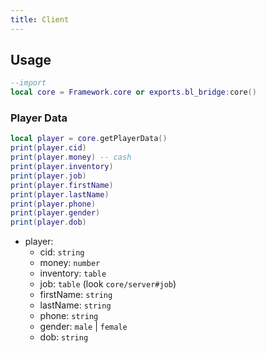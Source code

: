 ```yaml
---
title: Client
---
```


## Usage
```lua
--import
local core = Framework.core or exports.bl_bridge:core()
```
### Player Data
```lua
local player = core.getPlayerData()
print(player.cid)
print(player.money) -- cash
print(player.inventory)
print(player.job)
print(player.firstName)
print(player.lastName)
print(player.phone)
print(player.gender)
print(player.dob)
```
- player: 
    - cid: `string`
    - money: `number`
    - inventory: `table`
    - job: `table` (look `core/server#job`)
    - firstName: `string`
    - lastName: `string`
    - phone: `string`
    - gender: `male` | `female`
    - dob: `string`
       